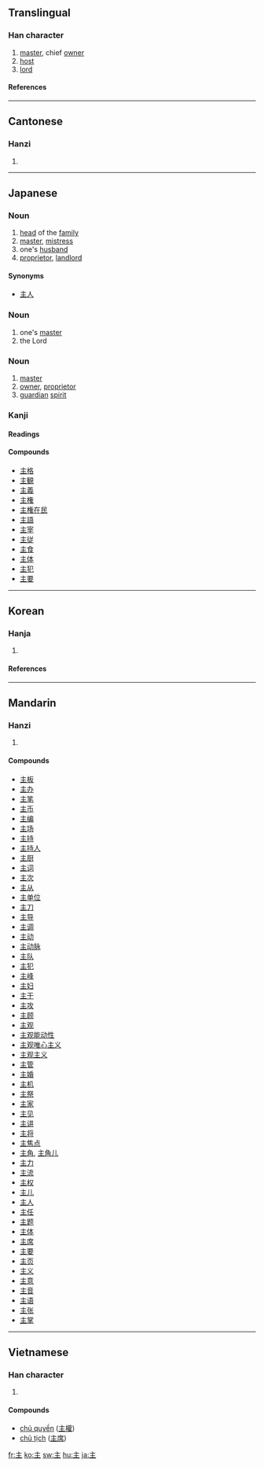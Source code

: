 ==Translingual==
===Han character===
{{Han char|rad=丶|as=04|sn=5|four=0010<sub>4</sub>|canj=卜土 (YG)}}
# [[master]], chief [[owner]]
# [[host]]
# [[lord]]
====References====
{{Han ref|kx=0080.200|dkj=00100|dj=0163.010|hdz=10044.030|uh=4E3B|ud=20027|bh=A544|bd=42308}}
----
==Cantonese==
===Hanzi===
{{yue-hanzi|jyut=|y=jyu2}}
# {{defn|Cantonese}}
----
== Japanese ==
{{see|主な|主に}}
===Noun===
{{ja-noun|k|hira=あるじ|rom=aruji}}
# [[head]] of the [[family]]
# [[master]], [[mistress]]
# one's [[husband]]
# [[proprietor]], [[landlord]]

====Synonyms====
*[[主人]]

===Noun===
{{ja-noun|k|hira=しゅ|rom=shu}}
# one's [[master]]
# the Lord

===Noun===
{{ja-noun|k|hira=ぬし|rom=nushi}}
# [[master]]
# [[owner]], [[proprietor]]
# [[guardian]] [[spirit]]

===Kanji===
{{ja-kanji|grade=3|rs=丶04}}
====Readings====
{{ja-readings|on=[[しゅ]] (shu), [[す]] (su)|kun=[[ぬし]] (nushi), [[おも]] (omo), [[あるじ]] (aruji)}}
====Compounds====
*[[主格]]
*[[主観]]
*[[主義]]
*[[主権]]
*[[主権在民]]
*[[主語]]
*[[主宰]]
*[[主従]]
*[[主食]]
*[[主体]]
*[[主犯]]
*[[主要]]
----

==Korean==
===Hanja===
{{ko-hanja|hangeul=주|rv=ju|mr=chu|eumhun=[[임금]], [[주인]]|ehrv=imgeum, juin|ehmr=imgǔm, chuin|ehy=}}

# {{defn|Korean}}

====References====
{{Hanja ref|nav=11557}}

----

==Mandarin==
===Hanzi===
{{cmn-hanzi|pin=[[lí]] ([[li2]]), [[zhǔ]] ([[zhu3]])|wg=li<sup>2</sup>, chu<sup>3</sup>}}
# {{defn|Mandarin}}

====Compounds====
*[[主板]]
*[[主办]]
*[[主笔]]
*[[主币]]
*[[主编]]
*[[主场]]
*[[主持]]
*[[主持人]]
*[[主厨]]
*[[主词]]
*[[主次]]
*[[主从]]
*[[主单位]]
*[[主刀]]
*[[主导]]
*[[主调]]
*[[主动]]
*[[主动脉]]
*[[主队]]
*[[主犯]]
*[[主峰]]
*[[主妇]]
*[[主干]]
*[[主攻]]
*[[主顾]]
*[[主观]]
*[[主观能动性]]
*[[主观唯心主义]]
*[[主观主义]]
*[[主管]]
*[[主婚]]
*[[主机]]
*[[主祭]]
*[[主家]]
*[[主见]]
*[[主讲]]
*[[主将]]
*[[主焦点]]
*[[主角]], [[主角儿]]
*[[主力]]
*[[主流]]
*[[主权]]
*[[主儿]]
*[[主人]]
*[[主任]]
*[[主题]]
*[[主体]]
*[[主席]]
*[[主要]]
*[[主页]]
*[[主义]]
*[[主意]]
*[[主音]]
*[[主语]]
*[[主张]]
*[[主掌]]
----
==Vietnamese==

===Han character===
{{vi-hantu|chủ}}

# {{defn|Vietnamese}}

====Compounds====
*[[chủ quyền]] ([[主權]])
*[[chủ tịch]] ([[主席]])

[[fr:主]]
[[ko:主]]
[[sw:主]]
[[hu:主]]
[[ja:主]]